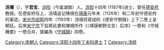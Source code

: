 '''汤璹'''（{{bd|?||?||}}），字'''君宝'''，[[浏阳|浏阳]]（今属湖南）人。[[淳熙|淳熙]]十四年 (1187年)进士，曾任[[德安府|德安府]]教授。在德安府任上，汤璹追记陳規在[[靖康|靖康]]元年末（1126年）和二年初守德安府的事迹。[[宋光宗|宋光宗]][[绍熙|绍熙]]四年（1193年）汤璹将寫成的《德安守御錄》上下二卷上呈朝廷。后來[[宋宁宗|宋宁宗]]下旨將此書和陳規所作《〈靖康朝野佥言〉后序》一卷和《守城機要》一卷合并，匯編為《[[守城錄|守城錄]]》四卷。

{{wikisource|作者:汤璹|汤璹}}

[[Category:宋朝人|Category:宋朝人]]
[[Category:淳熙十四年丁未科進士|Category:淳熙十四年丁未科進士]]
[[Category:浏阳人|T]]
[[Category:汤姓|Category:汤姓]]